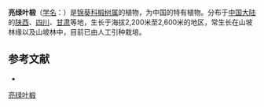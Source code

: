 {{Speciesbox
| name = 亮绿叶椴
| status = 
| status_system = 
| image =
| genus = Tilia
| species = laetevirens
| authority = Rehd. et Wils.
}}

'''亮绿叶椴'''（[[学名|学名]]：{{lang|la|''Tilia laetevirens''}}）是[[锦葵科|锦葵科]][[椴树属|椴树属]]的植物，为中国的特有植物。分布于[[中国大陆|中国大陆]]的[[陕西|陕西]]、[[四川|四川]]、[[甘肃|甘肃]]等地，生长于海拔2,200米至2,600米的地区，常生长在山坡林缘以及山坡林中，目前已由人工引种栽培。

== 参考文献 ==
<div class="references-small">
* {{cite web| url =http://www.bioinfo.cn/db05/KmzwSpecies.php?action=view&id=22522| title =亮绿叶椴| work =《中国高等植物数据库全库》| publisher =中国科学院微生物研究所| author =昆明植物研究所| accessdate =2009-02-25| deadurl =yes| archiveurl =https://web.archive.org/web/20160305032037/http://www.bioinfo.cn/db05/KmzwSpecies.php?action=view&id=22522| archivedate =2016-03-05}}
</div>
{{Taxonbar|from=Q10883366}}

[[Category:椴树属|亮绿叶椴]]


{{植物小作品}}